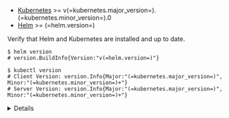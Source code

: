 - [Kubernetes](https://kubernetes.io) >= v(=kubernetes.major_version=).(=kubernetes.minor_version=).0
- [Helm](https://helm.sh) >= (=helm.version=)

Verify that Helm and Kubernetes are installed and up to date.

```code
$ helm version
# version.BuildInfo{Version:"v(=helm.version=)"}

$ kubectl version
# Client Version: version.Info{Major:"(=kubernetes.major_version=)", Minor:"(=kubernetes.minor_version=)+"}
# Server Version: version.Info{Major:"(=kubernetes.major_version=)", Minor:"(=kubernetes.minor_version=)+"}
```

<Details
title="Confirm Kubernetes is enabled in Teleport"
scope={["oss", "enterprise"]}
scopeOnly={true}
opened={true}
>

Confirm the `Kubernetes` status is `enabled` within the cluster and the user has Kubernetes groups
or users assigned.

```code
$ tsh status
 Profile URL:        https://teleport.example.com:443
  Logged in as:       bob
  Cluster:            teleport.example.com
  Roles:              access,editor
  Logins:             bob
  Kubernetes:         enabled
  Kubernetes groups:  developer
  Valid until:        2022-04-20 22:39:15 -0400 EDT [valid for 12h0m0s]
  Extensions:         permit-X11-forwarding, permit-agent-forwarding, permit-port-forwarding, permit-pty
```

If Kubernetes is `disabled` then the `kube_listen_addr` needs setting within the `proxy_service` as below. Restart
the Teleport process after setting this. 

```yaml
proxy_service:
  enabled: true
  kube_listen_addr: 0.0.0.0:3026
```

See the [Teleport Kubernetes Access Controls](/docs/kubernetes-access/controls) for configuring Kubernetes
RBAC to Teleport roles if the user has no `Kubernetes groups` or `Kubernetes users`.

</Details>
